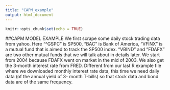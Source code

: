 ```yaml
---
title: "CAPM_example"
output: html_document
---
```


```r
knitr::opts_chunk$set(echo = TRUE)
```

##CAPM MODEL EXAMPLE
We first scrape some daily stock trading data from yahoo. Here “^GSPC” is SP500, “BAC” is
Bank of America, “VFINX” is a mutual fund that is aimed to track the SP500 index. “VBIND”
and “FDAFX” are two other mutual funds that we will talk about in details later. We start from
2004 because FDAFX went on market in the mid of 2003.
We also get the 3-month interest rate from FRED. Different from our last R example file where
we downloaded monthly interest rate data, this time we need daily data (of the annual yield of 3-
month T-bills) so that stock data and bond data are of the same frequency.